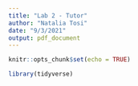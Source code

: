```yaml
---
title: "Lab 2 - Tutor"
author: "Natalia Tosi"
date: "9/3/2021"
output: pdf_document
---
```


```r
knitr::opts_chunk$set(echo = TRUE)
```

```r

library(tidyverse)

```

























